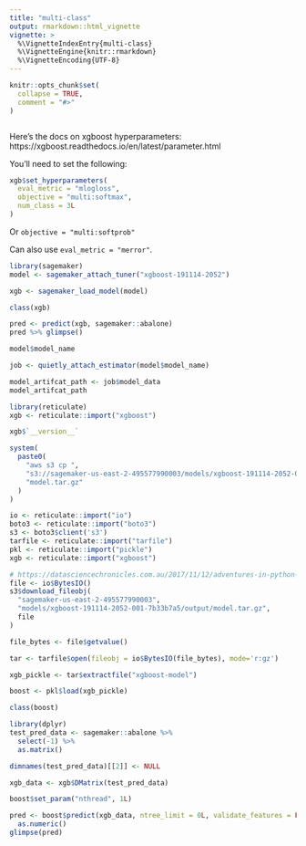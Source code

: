 ```yaml
---
title: "multi-class"
output: rmarkdown::html_vignette
vignette: >
  %\VignetteIndexEntry{multi-class}
  %\VignetteEngine{knitr::rmarkdown}
  %\VignetteEncoding{UTF-8}
---
```


```r
knitr::opts_chunk$set(
  collapse = TRUE,
  comment = "#>"
)
```

```r
```

Here's the docs on xgboost hyperparameters:
https://xgboost.readthedocs.io/en/latest/parameter.html

You'll need to set the following:

```r
xgb$set_hyperparameters(
  eval_metric = "mlogloss",
  objective = "multi:softmax",
  num_class = 3L
)
```

Or `objective = "multi:softprob"`

Can also use `eval_metric = "merror"`.


```r
library(sagemaker)
model <- sagemaker_attach_tuner("xgboost-191114-2052")
```

```r
xgb <- sagemaker_load_model(model)

class(xgb)

pred <- predict(xgb, sagemaker::abalone)
pred %>% glimpse()
```




```r
model$model_name
```

```r
job <- quietly_attach_estimator(model$model_name)
```

```r
model_artifcat_path <- job$model_data
model_artifcat_path
```

```r
library(reticulate)
xgb <- reticulate::import("xgboost")
```

```r
xgb$`__version__`
```

```r
system(
  paste0(
    "aws s3 cp ",
    "s3://sagemaker-us-east-2-495577990003/models/xgboost-191114-2052-001-7b33b7a5/output/model.tar.gz ",
    "model.tar.gz"
  )
)
```

```r
io <- reticulate::import("io")
boto3 <- reticulate::import("boto3")
s3 <- boto3$client('s3')
tarfile <- reticulate::import("tarfile")
pkl <- reticulate::import("pickle")
xgb <- reticulate::import("xgboost")

# https://datasciencechronicles.com.au/2017/11/12/adventures-in-python-1/
file <- io$BytesIO()
s3$download_fileobj(
  "sagemaker-us-east-2-495577990003",
  "models/xgboost-191114-2052-001-7b33b7a5/output/model.tar.gz", 
  file
)

file_bytes <- file$getvalue()

tar <- tarfile$open(fileobj = io$BytesIO(file_bytes), mode='r:gz')

xgb_pickle <- tar$extractfile("xgboost-model")

boost <- pkl$load(xgb_pickle)

class(boost)
```


```r
library(dplyr)
test_pred_data <- sagemaker::abalone %>%
  select(-1) %>%
  as.matrix()

dimnames(test_pred_data)[[2]] <- NULL

xgb_data <- xgb$DMatrix(test_pred_data)
```

```r
boost$set_param("nthread", 1L)

pred <- boost$predict(xgb_data, ntree_limit = 0L, validate_features = FALSE) %>%
  as.numeric()
glimpse(pred)
```
